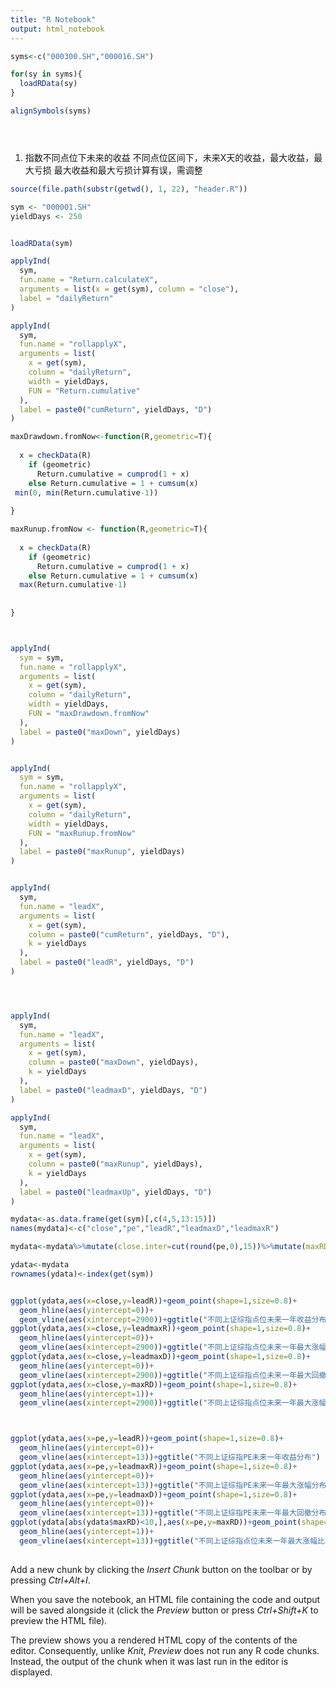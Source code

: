 ```yaml
---
title: "R Notebook"
output: html_notebook
---
```


```r
syms<-c("000300.SH","000016.SH")

for(sy in syms){
  loadRData(sy)
}

alignSymbols(syms)





```

1. 指数不同点位下未来的收益
不同点位区间下，未来X天的收益，最大收益，最大亏损
最大收益和最大亏损计算有误，需调整
```r

source(file.path(substr(getwd(), 1, 22), "header.R"))

sym <- "000001.SH"
yieldDays <- 250


loadRData(sym)

applyInd(
  sym,
  fun.name = "Return.calculateX",
  arguments = list(x = get(sym), column = "close"),
  label = "dailyReturn"
)

applyInd(
  sym,
  fun.name = "rollapplyX",
  arguments = list(
    x = get(sym),
    column = "dailyReturn",
    width = yieldDays,
    FUN = "Return.cumulative"
  ),
  label = paste0("cumReturn", yieldDays, "D")
)

maxDrawdown.fromNow<-function(R,geometric=T){
  
  x = checkData(R)
    if (geometric) 
      Return.cumulative = cumprod(1 + x)
    else Return.cumulative = 1 + cumsum(x)
 min(0, min(Return.cumulative-1))
  
}

maxRunup.fromNow <- function(R,geometric=T){
  
  x = checkData(R)
    if (geometric) 
      Return.cumulative = cumprod(1 + x)
    else Return.cumulative = 1 + cumsum(x)
  max(Return.cumulative-1)
  
  
}



applyInd(
  sym = sym,
  fun.name = "rollapplyX",
  arguments = list(
    x = get(sym),
    column = "dailyReturn",
    width = yieldDays,
    FUN = "maxDrawdown.fromNow"
  ),
  label = paste0("maxDown", yieldDays)
)


applyInd(
  sym = sym,
  fun.name = "rollapplyX",
  arguments = list(
    x = get(sym),
    column = "dailyReturn",
    width = yieldDays,
    FUN = "maxRunup.fromNow"
  ),
  label = paste0("maxRunup", yieldDays)
)


applyInd(
  sym,
  fun.name = "leadX",
  arguments = list(
    x = get(sym),
    column = paste0("cumReturn", yieldDays, "D"),
    k = yieldDays
  ),
  label = paste0("leadR", yieldDays, "D")
)




applyInd(
  sym,
  fun.name = "leadX",
  arguments = list(
    x = get(sym),
    column = paste0("maxDown", yieldDays),
    k = yieldDays
  ),
  label = paste0("leadmaxD", yieldDays, "D")
)

applyInd(
  sym,
  fun.name = "leadX",
  arguments = list(
    x = get(sym),
    column = paste0("maxRunup", yieldDays),
    k = yieldDays
  ),
  label = paste0("leadmaxUp", yieldDays, "D")
) 

mydata<-as.data.frame(get(sym)[,c(4,5,13:15)])
names(mydata)<-c("close","pe","leadR","leadmaxD","leadmaxR")

mydata<-mydata%>%mutate(close.inter=cut(round(pe,0),15))%>%mutate(maxRD=leadmaxR/leadmaxD)

ydata<-mydata
rownames(ydata)<-index(get(sym))


ggplot(ydata,aes(x=close,y=leadR))+geom_point(shape=1,size=0.8)+
  geom_hline(aes(yintercept=0))+
  geom_vline(aes(xintercept=2900))+ggtitle("不同上证综指点位未来一年收益分布")
ggplot(ydata,aes(x=close,y=leadmaxR))+geom_point(shape=1,size=0.8)+
  geom_hline(aes(yintercept=0))+
  geom_vline(aes(xintercept=2900))+ggtitle("不同上证综指点位未来一年最大涨幅分布")
ggplot(ydata,aes(x=close,y=leadmaxD))+geom_point(shape=1,size=0.8)+
  geom_hline(aes(yintercept=0))+
  geom_vline(aes(xintercept=2900))+ggtitle("不同上证综指点位未来一年最大回撤分布")
ggplot(ydata,aes(x=close,y=maxRD))+geom_point(shape=1,size=0.8)+
  geom_hline(aes(yintercept=1))+
  geom_vline(aes(xintercept=2900))+ggtitle("不同上证综指点位未来一年最大涨幅比最大回撤分布")



ggplot(ydata,aes(x=pe,y=leadR))+geom_point(shape=1,size=0.8)+
  geom_hline(aes(yintercept=0))+
  geom_vline(aes(xintercept=13))+ggtitle("不同上证综指PE未来一年收益分布")
ggplot(ydata,aes(x=pe,y=leadmaxR))+geom_point(shape=1,size=0.8)+
  geom_hline(aes(yintercept=0))+
  geom_vline(aes(xintercept=13))+ggtitle("不同上证综指PE未来一年最大涨幅分布")
ggplot(ydata,aes(x=pe,y=leadmaxD))+geom_point(shape=1,size=0.8)+
  geom_hline(aes(yintercept=0))+
  geom_vline(aes(xintercept=13))+ggtitle("不同上证综指PE未来一年最大回撤分布")
ggplot(ydata[abs(ydata$maxRD)<10,],aes(x=pe,y=maxRD))+geom_point(shape=1,size=0.8)+
  geom_hline(aes(yintercept=1))+
  geom_vline(aes(xintercept=13))+ggtitle("不同上证综指点位未来一年最大涨幅比最大回撤分布")
  


```



Add a new chunk by clicking the *Insert Chunk* button on the toolbar or by pressing *Ctrl+Alt+I*.

When you save the notebook, an HTML file containing the code and output will be saved alongside it (click the *Preview* button or press *Ctrl+Shift+K* to preview the HTML file).

The preview shows you a rendered HTML copy of the contents of the editor. Consequently, unlike *Knit*, *Preview* does not run any R code chunks. Instead, the output of the chunk when it was last run in the editor is displayed.
